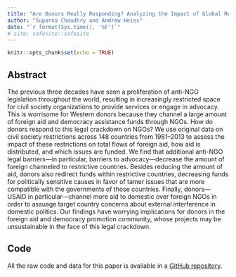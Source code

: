 ```yaml
---
title: "Are Donors Really Responding? Analyzing the Impact of Global Restrictions on NGOs"
author: "Suparna Chaudhry and Andrew Heiss"
date: "`r format(Sys.time(), '%F')`"
# site: safesite::safesite
---
```


```r
knitr::opts_chunk$set(echo = TRUE)
```

## Abstract


The previous three decades have seen a proliferation of anti-NGO legislation throughout the world, resulting in increasingly restricted space for civil society organizations to provide services or engage in advocacy. This is worrisome for Western donors because they channel a large amount of foreign aid and democracy assistance funds through NGOs. How do donors respond to this legal crackdown on NGOs? We use original data on civil society restrictions across 148 countries from 1981–2013 to assess the impact of these restrictions on total flows of foreign aid, how aid is distributed, and which issues are funded. We find that additional anti-NGO legal barriers—in particular, barriers to advocacy—decrease the amount of foreign channeled to restrictive countries. Besides reducing the amount of aid, donors also redirect funds within restrictive countries, decreasing funds for politically sensitive causes in favor of tamer issues that are more compatible with the governments of those countries. Finally, donors—USAID in particular—channel more aid to domestic over foreign NGOs in order to assuage target country concerns about external interference in domestic politics. Our findings have worrying implications for donors in the foreign aid and democracy promotion community, whose projects may be unsustainable in the face of this legal crackdown.

## Code

All the raw code and data for this paper is available in a [GitHub repository](https://github.com/andrewheiss/donors-crackdowns-aid).

